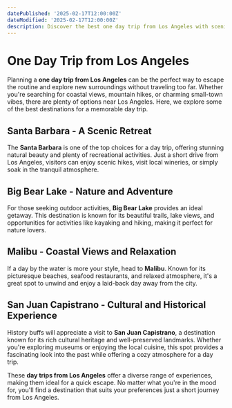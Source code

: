 ```yaml
---
datePublished: '2025-02-17T12:00:00Z'
dateModified: '2025-02-17T12:00:00Z'
description: Discover the best one day trip from Los Angeles with scenic destinations, exciting activities, and top recommendations for a perfect getaway.
---
```


# One Day Trip from Los Angeles

Planning a **one day trip from Los Angeles** can be the perfect way to escape the routine and explore new surroundings without traveling too far. Whether you're searching for coastal views, mountain hikes, or charming small-town vibes, there are plenty of options near Los Angeles. Here, we explore some of the best destinations for a memorable day trip.

## Santa Barbara - A Scenic Retreat

The **Santa Barbara** is one of the top choices for a day trip, offering stunning natural beauty and plenty of recreational activities. Just a short drive from Los Angeles, visitors can enjoy scenic hikes, visit local wineries, or simply soak in the tranquil atmosphere.

## Big Bear Lake - Nature and Adventure

For those seeking outdoor activities, **Big Bear Lake** provides an ideal getaway. This destination is known for its beautiful trails, lake views, and opportunities for activities like kayaking and hiking, making it perfect for nature lovers.

<PromotionSection />

## Malibu - Coastal Views and Relaxation

If a day by the water is more your style, head to **Malibu**. Known for its picturesque beaches, seafood restaurants, and relaxed atmosphere, it's a great spot to unwind and enjoy a laid-back day away from the city.

## San Juan Capistrano - Cultural and Historical Experience

History buffs will appreciate a visit to **San Juan Capistrano**, a destination known for its rich cultural heritage and well-preserved landmarks. Whether you're exploring museums or enjoying the local cuisine, this spot provides a fascinating look into the past while offering a cozy atmosphere for a day trip.

These **day trips from Los Angeles** offer a diverse range of experiences, making them ideal for a quick escape. No matter what you're in the mood for, you'll find a destination that suits your preferences just a short journey from Los Angeles.
